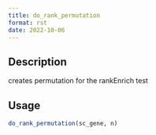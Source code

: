 ```yaml
--- 
title: do_rank_permutation 
format: rst 
date: 2022-10-06 
--- 
```


## Description

creates permutation for the rankEnrich test


## Usage

```r
do_rank_permutation(sc_gene, n)
```


